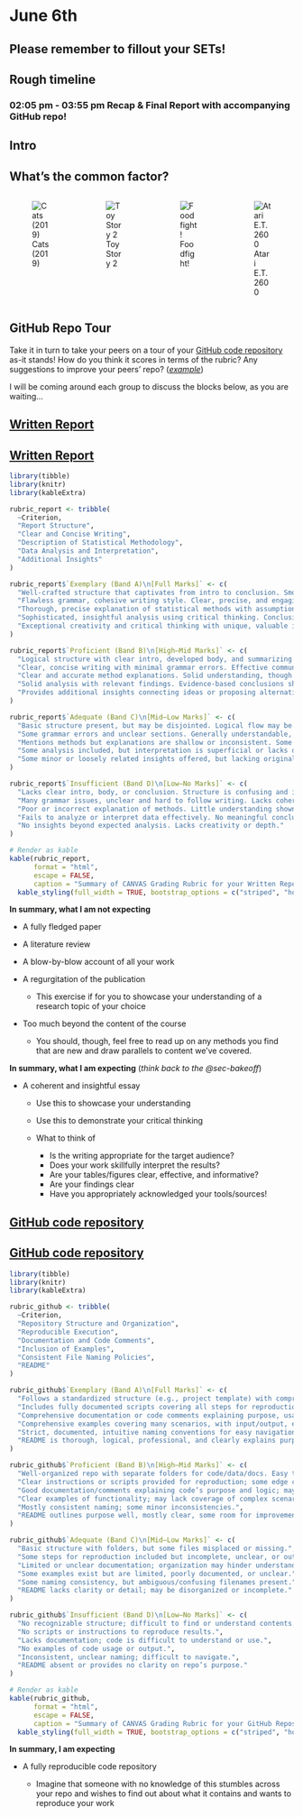 # June 6th

::: {.callout-warning}
## Please remember to fillout your SETs!
:::

## Rough timeline

### **02:05 pm - 03:55 pm** Recap & Final Report with accompanying GitHub repo!

## Intro

:::{.callout-warning icon=false}
## <i class="fa fa-question-circle" aria-hidden="true"></i> <i class="fa fa-users" aria-hidden="true"></i> <i class="fa fa-pencil-square" aria-hidden="true"></i>What's the common factor?

:::{.columns}

::: {.column width="25%"}
![Cats (2019)](https://upload.wikimedia.org/wikipedia/en/thumb/c/cf/Cats_2019_poster.jpg/250px-Cats_2019_poster.jpg)
:::

::: {.column width="25%"}
![Toy Story 2](https://upload.wikimedia.org/wikipedia/en/c/c0/Toy_Story_2.jpg)
:::

::: {.column width="25%"}
![Foodfight!](https://upload.wikimedia.org/wikipedia/en/thumb/d/d4/Foodfight%21_DVD_cover.jpg/250px-Foodfight%21_DVD_cover.jpg)
:::

::: {.column width="25%"}
![Atari E.T. 2600](https://upload.wikimedia.org/wikipedia/en/f/f8/Etvideogamecover.jpg)
:::

:::


:::

:::{.callout-warning icon=false}
## <i class="fa fa-question-circle" aria-hidden="true"></i> <i class="fa fa-users" aria-hidden="true"></i> <i class="fa fa-pencil-square" aria-hidden="true"></i> GitHub Repo Tour


Take it in turn to take your peers on a tour of your  [GitHub code repository](https://canvas.auckland.ac.nz/courses/120054/assignments/436872) as-it stands! How do you think it scores in terms of the rubric? Any suggestions to improve your peers' repo? ([*example*](https://github.com/statbiscuit/mini_games/tree/main))

I will be coming around each group to discuss the blocks below, as you are waiting...

:::


## [Written Report](https://canvas.auckland.ac.nz/courses/120054/assignments/436873)

::: {.callout-note}

## [Written Report](https://canvas.auckland.ac.nz/courses/120054/assignments/436873)


```r
library(tibble)
library(knitr)
library(kableExtra)

rubric_report <- tribble(
  ~Criterion,
  "Report Structure",
  "Clear and Concise Writing",
  "Description of Statistical Methodology",
  "Data Analysis and Interpretation",
  "Additional Insights"
)

rubric_report$`Exemplary (Band A)\n[Full Marks]` <- c(
  "Well-crafted structure that captivates from intro to conclusion. Smooth, logical flow enhances readability.",
  "Flawless grammar, cohesive writing style. Clear, precise, and engaging analysis presentation.",
  "Thorough, precise explanation of statistical methods with assumptions, limitations, and interpretations.",
  "Sophisticated, insightful analysis using critical thinking. Conclusions deepen topic understanding.",
  "Exceptional creativity and critical thinking with unique, valuable insights extending beyond expectations."
)

rubric_report$`Proficient (Band B)\n[High–Mid Marks]` <- c(
  "Logical structure with clear intro, developed body, and summarizing conclusion. Aids understanding.",
  "Clear, concise writing with minimal grammar errors. Effective communication of ideas and implications.",
  "Clear and accurate method explanations. Solid understanding, though some elaboration may be lacking.",
  "Solid analysis with relevant findings. Evidence-based conclusions show good comprehension.",
  "Provides additional insights connecting ideas or proposing alternative interpretations or applications."
)

rubric_report$`Adequate (Band C)\n[Mid–Low Marks]` <- c(
  "Basic structure present, but may be disjointed. Logical flow may be hard to follow.",
  "Some grammar errors and unclear sections. Generally understandable, but may lack clarity in places.",
  "Mentions methods but explanations are shallow or inconsistent. Some misunderstanding evident.",
  "Some analysis included, but interpretation is superficial or lacks depth.",
  "Some minor or loosely related insights offered, but lacking originality or depth."
)

rubric_report$`Insufficient (Band D)\n[Low–No Marks]` <- c(
  "Lacks clear intro, body, or conclusion. Structure is confusing and ineffective.",
  "Many grammar issues, unclear and hard to follow writing. Lacks coherence.",
  "Poor or incorrect explanation of methods. Little understanding shown.",
  "Fails to analyze or interpret data effectively. No meaningful conclusions.",
  "No insights beyond expected analysis. Lacks creativity or depth."
)

# Render as kable
kable(rubric_report,
      format = "html",
      escape = FALSE,
      caption = "Summary of CANVAS Grading Rubric for your Written Report") %>%
  kable_styling(full_width = TRUE, bootstrap_options = c("striped", "hover", "condensed"))


```

:::

**In summary, what I am not expecting**

 + A fully fledged paper
 
 + A literature review
 
 + A blow-by-blow account of all your work
    
 + A regurgitation of the publication
 
    + This exercise if for you to showcase your understanding of a research topic of your choice
    
 + Too much beyond the content of the course
 
    + You should, though, feel free to read up on any methods you find that are new and draw parallels to content we’ve covered.
    

**In summary, what I am expecting** (*think back to the @sec-bakeoff*)


 + A coherent and insightful essay 
 
    + Use this to showcase your understanding
    + Use this to demonstrate your critical thinking
    + What to think of
    
         + Is the writing appropriate for the target audience? 
         + Does your work skillfully interpret the results?
         + Are your tables/figures clear, effective, and informative?
         + Are your findings clear
         + Have you appropriately acknowledged your tools/sources!

## [GitHub code repository](https://canvas.auckland.ac.nz/courses/120054/assignments/436872)

::: {.callout-note}
## [GitHub code repository](https://canvas.auckland.ac.nz/courses/120054/assignments/436872)

```r
library(tibble)
library(knitr)
library(kableExtra)

rubric_github <- tribble(
  ~Criterion,
  "Repository Structure and Organization",
  "Reproducible Execution",
  "Documentation and Code Comments",
  "Inclusion of Examples",
  "Consistent File Naming Policies",
  "README"
)

rubric_github$`Exemplary (Band A)\n[Full Marks]` <- c(
  "Follows a standardized structure (e.g., project template) with comprehensive guidance for navigating and reproducing results.",
  "Includes fully documented scripts covering all steps for reproduction, handles issues, sample inputs/outputs, and automation.",
  "Comprehensive documentation or code comments explaining purpose, usage, design choices, and possible improvements.",
  "Comprehensive examples covering many scenarios, with input/output, explanations, and clear behavior.",
  "Strict, documented, intuitive naming conventions for easy navigation and understanding.",
  "README is thorough, logical, professional, and clearly explains purpose and goals using concise language."
)

rubric_github$`Proficient (Band B)\n[High–Mid Marks]` <- c(
  "Well-organized repo with separate folders for code/data/docs. Easy to navigate.",
  "Clear instructions or scripts provided for reproduction; some edge cases may not be covered.",
  "Good documentation/comments explaining code’s purpose and logic; may lack some detail.",
  "Clear examples of functionality; may lack coverage of complex scenarios.",
  "Mostly consistent naming; some minor inconsistencies.",
  "README outlines purpose well, mostly clear, some room for improvement in format or clarity."
)

rubric_github$`Adequate (Band C)\n[Mid–Low Marks]` <- c(
  "Basic structure with folders, but some files misplaced or missing.",
  "Some steps for reproduction included but incomplete, unclear, or outdated.",
  "Limited or unclear documentation; organization may hinder understanding.",
  "Some examples exist but are limited, poorly documented, or unclear.",
  "Some naming consistency, but ambiguous/confusing filenames present.",
  "README lacks clarity or detail; may be disorganized or incomplete."
)

rubric_github$`Insufficient (Band D)\n[Low–No Marks]` <- c(
  "No recognizable structure; difficult to find or understand contents.",
  "No scripts or instructions to reproduce results.",
  "Lacks documentation; code is difficult to understand or use.",
  "No examples of code usage or output.",
  "Inconsistent, unclear naming; difficult to navigate.",
  "README absent or provides no clarity on repo’s purpose."
)

# Render as kable
kable(rubric_github,
      format = "html",
      escape = FALSE,
      caption = "Summary of CANVAS Grading Rubric for your GitHub Repository") %>%
  kable_styling(full_width = TRUE, bootstrap_options = c("striped", "hover", "condensed"))

```

:::

**In summary, I am expecting**

  + A fully reproducible code repository

       + Imagine that someone with no knowledge of this stumbles across your repo and wishes to find out about what it contains and wants to reproduce your work


